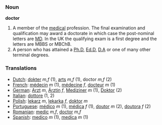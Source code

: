=== Noun ===

'''doctor'''

#A member of the [[medicine|medical]] profession. The final examination and qualification may award a doctorate in which case the post-nominal letters are [[MD]].  In the UK the qualifying exam is a first degree and the letters are MBBS or MBChB.
#A person who has attained a [[Ph.D]], [[Ed.D]], [[D.A]] or one of many other terminal degrees.

=== Translations ===
*[[Dutch]]: [[dokter]] ''m,f'' (1), [[arts]] ''m,f'' (1), doctor ''m,f'' (2)
*[[French]]: [[médecin]] ''m'' (1), [[médecine]] ''f'', [[docteur]] ''m'' (1)
*[[German]]: [[Arzt]] ''m'', [[Ärztin]] ''f'', [[Mediziner]] ''m'' (1), [[Doktor]]     (2)
*[[Italian]]: [[dottore]] (1, 2)
*[[Polish]]: [[lekarz]] ''m'', [[lekarka]] ''f'', [[doktor]] ''m''
*[[Portuguese]]: [[médico]] ''m'' (1), [[médica]] ''f'' (1), [[doutor]] ''m'' (2), [[doutora]] ''f'' (2)
*[[Romanian]]: [[medic]] ''m,f'', [[doctor]] ''m,f''
*[[Spanish]]: [[medico]] ''m'' (1), [[medica]] ''m'' (1)
